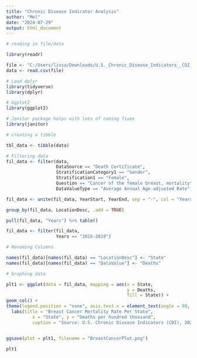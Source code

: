 ```yaml
---
title: "Chronic Disease Indicator Analysis"
author: "Mel"
date: "2024-07-29"
output: html_document
---
```


```r
# reading in file/data

library(readr)

file <- "C:/Users/lissa/Downloads/U.S._Chronic_Disease_Indicators__CDI___2023_Release.csv"
data <- read.csv(file)

```

```r
# Load dplyr
library(tidyverse)
library(dplyr)

# Ggplot2
library(ggplot2)

# Janitor package helps with lots of naming fixes
library(janitor)
```

```r
# creating a tibble

tbl_data <- tibble(data)
```

```r
# Filtering data
fil_data <- filter(data, 
                   DataSource == "Death Certificate", 
                   StratificationCategory1 == "Gender",
                   Stratification1 == "Female",
                   Question == "Cancer of the female breast, mortality",
                   DataValueType == "Average Annual Age-adjusted Rate")

fil_data <- unite(fil_data, YearStart, YearEnd, sep = "-", col = "Years", remove = TRUE)

group_by(fil_data, LocationDesc, .add = TRUE)

```

```r
pull(fil_data, "Years") %>% table()

fil_data <- filter(fil_data,
                   Years == "2015-2019")
```

```r
# Renaming Columns

names(fil_data)[names(fil_data) == "LocationDesc"] <- "State"
names(fil_data)[names(fil_data) == "DataValue"] <- "Deaths"

```

```r
# Graphing data

plt1 <- ggplot(data = fil_data, mapping = aes(x = State, 
                                              y = Deaths, 
                                              fill = State)) +
geom_col() +
theme(legend.position = "none", axis.text.x = element_text(angle = 90, hjust = 1, vjust = .5)) +
  labs(title = "Breast Cancer Mortality Rate Per State",
  	      x = "State", y = "Deaths per hundred thousand",
  	      caption = "Source: U.S. Chronic Disease Indicators (CDI), 2023 Release")


ggsave(plot = plt1, filename = "BreastCancerPlot.png")

plt1

```



